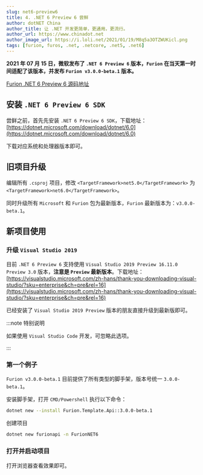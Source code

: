 ```yaml
---
slug: net6-preview6
title: 4. .NET 6 Preview 6 尝鲜
author: dotNET China
author_title: 让 .NET 开发更简单，更通用，更流行。
author_url: https://www.chinadot.net
author_image_url: https://i.loli.net/2021/01/19/M8q5a3OTZWUKicl.png
tags: [furion, furos, .net, .netcore, .net5, .net6]
---
```



**2021 年 07 月 15 日，微软发布了 `.NET 6 Preview 6` 版本，`Furion` 在当天第一时间适配了该版本，并发布 `Furion v3.0.0-beta.1` 版本。**

[Furion .NET 6 Preview 6 源码地址](https://gitee.com/dotnetchina/Furion/tree/net6.0-preview6.2/)

## 安装 `.NET 6 Preview 6 SDK`

尝鲜之前，首先先安装 `.NET 6 Preview 6 SDK`，下载地址：[https://dotnet.microsoft.com/download/dotnet/6.0](https://dotnet.microsoft.com/download/dotnet/6.0)

下载对应系统和处理器版本即可。

## 旧项目升级

编辑所有 `.csproj` 项目，修改 `<TargetFramework>net5.0</TargetFramework>` 为 `<TargetFramework>net6.0</TargetFramework>`。

同时升级所有 `Microsoft` 和 `Furion` 包为最新版本，`Furion` 最新版本为：`v3.0.0-beta.1`。

## 新项目使用

### 升级 `Visual Studio 2019`

目前 `.NET 6 Preview 6` 支持使用 `Visual Studio 2019 Preview 16.11.0 Preview 3.0` 版本，**注意是 `Preview` 最新版本**。下载地址：[https://visualstudio.microsoft.com/zh-hans/thank-you-downloading-visual-studio/?sku=enterprise&ch=pre&rel=16](https://visualstudio.microsoft.com/zh-hans/thank-you-downloading-visual-studio/?sku=enterprise&ch=pre&rel=16)

已经安装了 `Visual Studio 2019 Preview` 版本的朋友直接升级到最新版即可。

:::note 特别说明

如果使用 `Visual Studio Code` 开发，可忽略此选项。

:::

### 第一个例子

`Furion v3.0.0-beta.1` 目前提供了所有类型的脚手架，版本号统一 `3.0.0-beta.1`。

安装脚手架，打开 `CMD/Powershell` 执行以下命令：

```bash
dotnet new --install Furion.Template.Api::3.0.0-beta.1
```

创建项目

```bash
dotnet new furionapi -n FurionNET6
```

### 打开并启动项目

打开浏览器查看效果即可。
